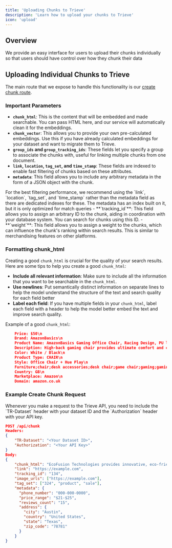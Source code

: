 ```yaml
---
title: 'Uploading Chunks to Trieve'
description: 'Learn how to upload your chunks to Trieve'
icon: 'upload'
---
```

## Overview

We provide an easy interface for users to upload their chunks individually so that users should have control over how they chunk their data

## Uploading Individual Chunks to Trieve

The main route that we expose to handle this functionality is our [create chunk route](/api-reference/chunk/create-or-upsert-chunk-or-chunks).

### Important Parameters

- **`chunk_html`**: This is the content that will be embedded and made searchable. You can pass HTML here, and our service will automatically clean it for the embeddings.
- **`chunk_vector`**: This allows you to provide your own pre-calculated embeddings. Use this if you have already calculated embeddings for your dataset and want to migrate them to Trieve.
- **`group_ids` and `group_tracking_ids`**: These fields let you specify a group to associate the chunks with, useful for linking multiple chunks from one document.
- **`link`, `location`, `tag_set`, and `time_stamp`**: These fields are indexed to enable fast filtering of chunks based on these attributes.
- **`metadata`**: This field allows you to include any arbitrary metadata in the form of a JSON object with the chunk. 
<Note>
For the best filtering performance, we recommend using the `link`, `location`, `tag_set`, and `time_stamp` rather than the metadata field as there are dedicated indexes for these. The metadata has an index built on it, but it is only optimized for match queries
</Note>
- **`tracking_id`**: This field allows you to assign an arbitrary ID to the chunk, aiding in coordination with your database system. You can search for chunks using this ID.
- **`weight`**: This field allows you to assign a weight to the chunks, which can influence the chunk's ranking within search results. This is similar to merchandising features on other platforms.

### Formatting chunk_html

Creating a good `chunk_html` is crucial for the quality of your search results. Here are some tips to help you create a good `chunk_html`:

- **Include all relevant information**: Make sure to include all the information that you want to be searchable in the `chunk_html`.
- **Use newlines**: Put semantically distinct information on separate lines to help the model understand the structure of the text and search quality for each field better
- **Label each field**: If you have multiple fields in your `chunk_html`, label each field with a header to help the model better embed the text and improve search quality.

Example of a good `chunk_html`:
```json
    Price: $50\n
    Brand: AmazonBasics\n
    Product Name: AmazonBasics Gaming Office Chair, Racing Design, PU leather, White + Philips Hue Play White double pack Bundle\n
    Description: High-back gaming chair provides ultimate comfort and control, whether at work or play; black with red accents;Made of premium PU leather upholstery on top, PVC material along the sides and bottom, and a nylon base to provide sporty racer look;Custom fit with height-adjustable armrest and tilt control for easily reclining; headset pillow and lumbar cushion offer added support;Compact and versatile, perfect TV backlight;\n
    Color: White / Black\n
    Product Type: CHAIR\n
    Style: Office Chair + Hue Play\n
    Furniture;chair;desk accessories;desk chair;game chair;gaming;gaming chair;gaming office chair;home furniture;office and computer chair;office chair;chair;chairs ergonomic;computer chair;desk chair; ergonomic office chair;essential gaming chair;gaming chair office;gaming desk;modern desk chair;office chair;
    Country: GB\n
    Marketplace: Amazon\n
    Domain: amazon.co.uk
```

### Example Create Chunk Request
<Note>
Whenever you make a request to the Trieve API, you need to include the `TR-Dataset` header with your dataset ID and the `Authorization` header with your API key.
</Note>

```json
POST /api/chunk
Headers:
{
    "TR-Dataset": "<Your Dataset ID>",
    "Authorization": "<Your API Key>"
}
Body:
{
    "chunk_html": "EcoFusion Technologies provides innovative, eco-friendly technology solutions. We specialize in renewable ...",
    "link": "https://example.com",
    "tracking_id": "134",
    "image_urls": ["https://example.com"],
    "tag_set": ["324", "product", "sale"],
    "metadata": {
      "phone_number": "000-000-0000",
      "price_range": "$21-$25",
      "reviews_count": "15",
      "address": {
        "city": "Austin",
        "country": "United States",
        "state": "Texas",
        "zip_code": "78781"
      }
    }
}
```
